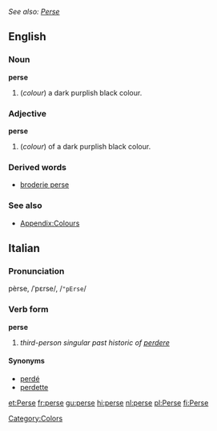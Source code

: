 ''See also: [[Perse]]''
==English==

===Noun===
'''perse'''
#(''colour'') a dark purplish black colour.

===Adjective===
'''perse'''
#(''colour'') of a dark purplish black colour.

===Derived words===
*[[broderie perse]]

===See also===
*[[Wiktionary_Appendix:Colours|Appendix:Colours]]

[[Category:Colors]]

==Italian==
===Pronunciation===
pèrse, /ˈpɛrse/, /<tt>"pErse</tt>/
===Verb form===
'''perse'''

# ''third-person singular past historic of [[perdere]]''

====Synonyms====
*[[perdé]]
*[[perdette]]

[[et:Perse]]
[[fr:perse]]
[[gu:perse]]
[[hi:perse]]
[[nl:perse]]
[[pl:Perse]]
[[fi:Perse]]
